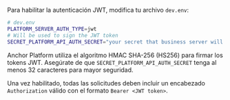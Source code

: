 Para habilitar la autenticación JWT, modifica tu archivo `dev.env`:

<CodeExample>

```bash
# dev.env
PLATFORM_SERVER_AUTH_TYPE=jwt
# Will be used to sign the JWT token
SECRET_PLATFORM_API_AUTH_SECRET="your secret that business server will use"
```

</CodeExample>

Anchor Platform utiliza el algoritmo HMAC SHA-256 (HS256) para firmar los tokens JWT. Asegúrate de que `SECRET_PLATFORM_API_AUTH_SECRET` tenga al menos 32 caracteres para mayor seguridad.

Una vez habilitado, todas las solicitudes deben incluir un encabezado `Authorization` válido con el formato `Bearer <JWT token>`.
